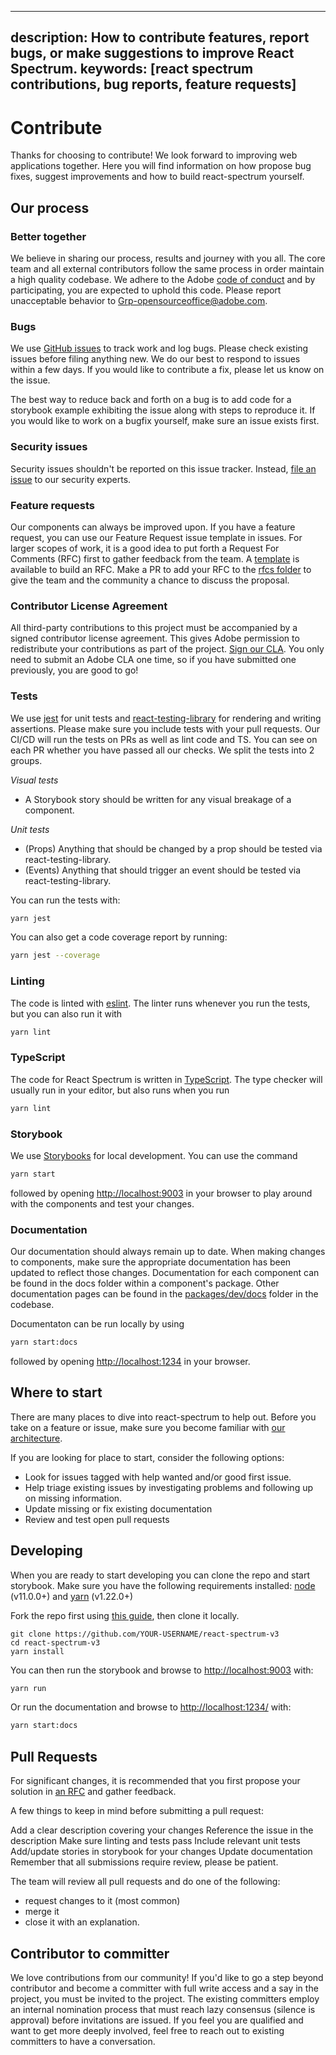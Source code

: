 <!-- Copyright 2020 Adobe. All rights reserved.
This file is licensed to you under the Apache License, Version 2.0 (the "License");
you may not use this file except in compliance with the License. You may obtain a copy
of the License at http://www.apache.org/licenses/LICENSE-2.0
Unless required by applicable law or agreed to in writing, software distributed under
the License is distributed on an "AS IS" BASIS, WITHOUT WARRANTIES OR REPRESENTATIONS
OF ANY KIND, either express or implied. See the License for the specific language
governing permissions and limitations under the License. -->


---
description: How to contribute features, report bugs, or make suggestions to improve React Spectrum.
keywords: [react spectrum contributions, bug reports, feature requests]
---

# Contribute

Thanks for choosing to contribute! We look forward to improving web applications together. Here you will find information on how propose bug fixes, suggest improvements and how to build react-spectrum yourself.

## Our process
### Better together
We believe in sharing our process, results and journey with you all. The core team and all external contributors follow the same process in order maintain a high quality codebase. We adhere to the Adobe [code of conduct](https://github.com/adobe-private/react-spectrum-v3/blob/CODE_OF_CONDUCT.md) and by participating, you are expected to uphold this code. Please report unacceptable behavior to Grp-opensourceoffice@adobe.com.

### Bugs
We use [GitHub issues](https://github.com/adobe-private/react-spectrum-v3/issues) to track work and log bugs. Please check existing issues before filing anything new. We do our best to respond to issues within a few days. If you would like to contribute a fix, please let us know on the issue.

The best way to reduce back and forth on a bug is to add code for a storybook example exhibiting the issue along with steps to reproduce it. If you would like to work on a bugfix yourself, make sure an issue exists first.

### Security issues
Security issues shouldn't be reported on this issue tracker. Instead, [file an issue](https://helpx.adobe.com/security/alertus.html) to our security experts.

### Feature requests
Our components can always be improved upon. If you have a feature request, you can use our Feature Request issue template in issues. For larger scopes of work, it is a good idea to put forth a Request For Comments (RFC) first to gather feedback from the team. A [template](https://github.com/adobe-private/react-spectrum-v3/blob/master/rfcs/template.md) is available to build an RFC. Make a PR to add your RFC to the [rfcs folder](https://github.com/adobe-private/react-spectrum-v3/tree/master/rfcs) to give the team and the community a chance to discuss the proposal.

### Contributor License Agreement
All third-party contributions to this project must be accompanied by a signed contributor license agreement. This gives Adobe permission to redistribute your contributions as part of the project. [Sign our CLA](https://opensource.adobe.com/cla.html). You only need to submit an Adobe CLA one time, so if you have submitted one previously, you are good to go!

### Tests
We use [jest](https://jestjs.io/) for unit tests and [react-testing-library](https://testing-library.com/docs/react-testing-library/intro) for rendering and writing assertions. Please make sure you include tests with your pull requests. Our CI/CD will run the tests on PRs as well as lint code and TS. You can see on each PR whether you have passed all our checks. We split the tests into 2 groups.

*Visual tests*
- A Storybook story should be written for any visual breakage of a component.

*Unit tests*
- (Props) Anything that should be changed by a prop should be tested via react-testing-library.
- (Events) Anything that should trigger an event should be tested via react-testing-library.

You can run the tests with:

```bash
yarn jest
```

You can also get a code coverage report by running:

```bash
yarn jest --coverage
```

### Linting
The code is linted with [eslint](https://eslint.org/). The linter runs whenever you run the tests, but you can also run it with
```bash
yarn lint
```

### TypeScript
The code for React Spectrum is written in [TypeScript](https://www.typescriptlang.org/). The type checker will usually run in your editor, but also runs when you run
```bash
yarn lint
```

### Storybook
We use [Storybooks](https://storybooks.js.org) for local development. You can use the command
```bash
yarn start
```
followed by opening [http://localhost:9003](http://localhost:9003) in your browser to play around with the components and test your changes.

### Documentation
Our documentation should always remain up to date. When making changes to components, make sure the appropriate documentation has been updated to reflect those changes. Documentation for each component can be found in the docs folder within a component's package. Other documentation pages can be found in the [packages/dev/docs](https://github.com/adobe-private/react-spectrum-v3/tree/master/packages/dev/docs) folder in the codebase.

Documentaton can be run locally by using
```bash
yarn start:docs
```
followed by opening [http://localhost:1234](http://localhost:1234) in your browser.

## Where to start
There are many places to dive into react-spectrum to help out. Before you take on a feature or issue, make sure you become familiar with [our architecture](architecture.html).

If you are looking for place to start, consider the following options:
- Look for issues tagged with help wanted and/or good first issue.
- Help triage existing issues by investigating problems and following up on missing information.
- Update missing or fix existing documentation
- Review and test open pull requests

## Developing
When you are ready to start developing you can clone the repo and start storybook.
Make sure you have the following requirements installed: [node](https://nodejs.org/) (v11.0.0+) and [yarn](https://yarnpkg.com/en/) (v1.22.0+)

Fork the repo first using [this guide](https://help.github.com/articles/fork-a-repo), then clone it locally.
```
git clone https://github.com/YOUR-USERNAME/react-spectrum-v3
cd react-spectrum-v3
yarn install
```

You can then run the storybook and browse to [http://localhost:9003](http://localhost:9003) with:
```bash
yarn run
```

Or run the documentation and browse to [http://localhost:1234/](http://localhost:1234/) with:
```bash
yarn start:docs
```

## Pull Requests
For significant changes, it is recommended that you first propose your solution in [an RFC](#feature-requests) and gather feedback.

A few things to keep in mind before submitting a pull request:

Add a clear description covering your changes
Reference the issue in the description
Make sure linting and tests pass
Include relevant unit tests
Add/update stories in storybook for your changes
Update documentation
Remember that all submissions require review, please be patient.

The team will review all pull requests and do one of the following:
- request changes to it (most common)
- merge it
- close it with an explanation.

## Contributor to committer

We love contributions from our community! If you'd like to go a step beyond contributor and become a committer with full write access and a say in the project, you must be invited to the project. The existing committers employ an internal nomination process that must reach lazy consensus (silence is approval) before invitations are issued. If you feel you are qualified and want to get more deeply involved, feel free to reach out to existing committers to have a conversation.
